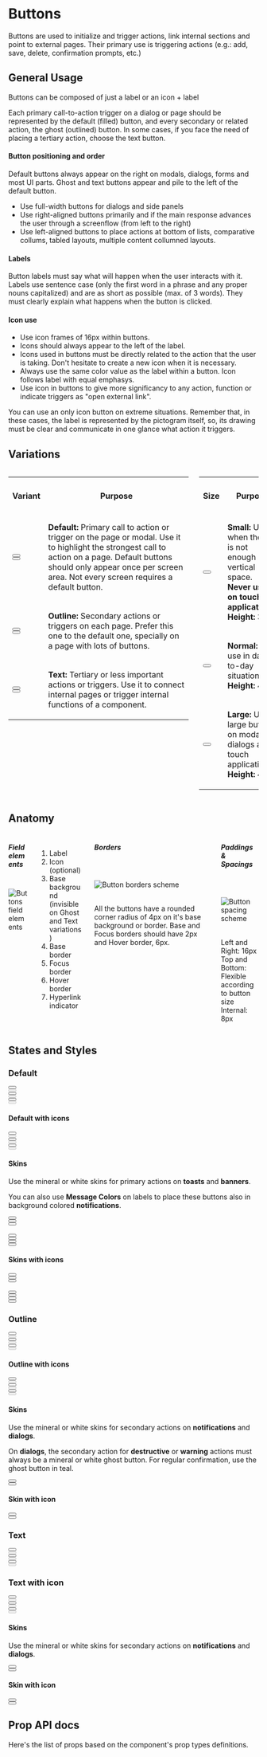 

<Meta title="Components/Button" component={Button} />

<div class="docs-title">
  <div>
    <h1 class="docs-title__text">Buttons</h1>
  </div>
</div>

<div class="docs-content">

<p>Buttons are used to initialize and trigger actions, link internal sections and point to external pages. Their primary use is triggering actions (e.g.: add, save, delete, confirmation prompts, etc.)</p>

## General Usage

<p>Buttons can be composed of just a label or an icon + label</p>
<p>Each primary call-to-action trigger on a dialog or page should be represented by the default (filled) button, and every secondary or related action, the ghost (outlined) button. In some cases, if you face the need of placing a tertiary action, choose the text button.</p>

<h4>Button positioning and order</h4>
<p>Default buttons always appear on the right on modals, dialogs, forms and most UI parts. Ghost and text buttons appear and pile to the left of the default button.</p>
<ul>
  <li>Use full-width buttons for dialogs and side panels</li>
  <li>Use right-aligned buttons primarily and if the main response advances the user through a screenflow (from left to the right)</li>
  <li>Use left-aligned buttons to place actions at bottom of lists, comparative collums, tabled layouts, multiple content collumned layouts.</li>
</ul>

<h4>Labels</h4>
<p>Button labels must say what will happen when the user interacts with it. Labels use sentence case (only the first word in a phrase and any proper nouns capitalized) and are as short as possible (max. of 3 words). They must clearly explain what happens when the button is clicked.</p>

<h4>Icon use</h4>
<ul>
  <li>Use icon frames of 16px within buttons.</li>
  <li>Icons should always appear to the left of the label.</li>
  <li>Icons used in buttons must be directly related to the action that the user is taking. <span class="u-color-cyan60">Don't hesitate to create a new icon when it is necessary.</span></li>
  <li>Always use the same color value as the label within a button. Icon follows label with equal emphasys.</li>
  <li>Use icon in buttons to give more significancy to any action, function or indicate triggers as "open external link".</li>
</ul>
<p><span class="u-color-pink60">You can use an only icon button on extreme situations. Remember that, in these cases, the label is represented by the pictogram itself, so, its drawing must be clear and communicate in one glance what action it triggers.</span></p>

## Variations

<div class="columns">
  <div class="column">
    <table className="doc-btn-table">
      <tr>
        <th><h4>Variant</h4></th>
        <th><h4>Purpose</h4></th>
      </tr>
      <tr>
        <td>
          <div class="doc-buttons"><Button text="Default" /></div>
          <div class="doc-buttons"><Button text="Default" /></div>
        </td>
        <td><p><strong>Default:</strong> Primary call to action or trigger on the page or modal. Use it to highlight the strongest call to action on a page. Default buttons should only appear once per screen area. Not every screen requires a default button.</p></td>
      </tr>
      <tr>
        <td>
          <div className="doc-buttons"><Button text="Outline" variant="outline" /></div>
          <div className="doc-buttons"><Button text="Outline" variant="outline" icon="reload" /></div>
        </td>
        <td><p><strong>Outline:</strong> Secondary actions or triggers on each page. Prefer this one to the default one, specially on a page with lots of buttons.</p></td>
      </tr>
      <tr>
        <td>
          <div className="doc-buttons"><Button text="Text" variant="text" /></div>
          <div className="doc-buttons"><Button text="Text" variant="text" icon="reload" /></div>
        </td>
        <td><p><strong>Text:</strong> Tertiary or less important actions or triggers. Use it to connect internal pages or trigger internal functions of a component.</p></td>
      </tr>
    </table>
  </div>
    <div class="column">
    <table className="doc-btn-table">
      <tr>
        <th><h4>Size</h4></th>
        <th><h4>Purpose</h4></th>
      </tr>
      <tr>
        <td>
          <div class="doc-buttons"><Button text="Small" size="small" /></div>
        </td>
        <td>
          <p><strong>Small:</strong> Use it when there is not enough vertical space.<br/>
          <strong><span class="u-color-red60">Never use it on touch applications.</span></strong><br/>
          <strong>Height:</strong> 32px</p>
        </td>
      </tr>
      <tr>
        <td>
          <div class="doc-buttons"><Button text="Normal" /></div>
        </td>
        <td>
          <p><strong>Normal:</strong> For use in day-to-day situations.<br/>
          <strong>Height:</strong> 40px</p>
        </td>
      </tr>
      <tr>
        <td>
          <div class="doc-buttons"><Button text="Large" size="large" /></div>
        </td>
        <td>
          <p><strong>Large:</strong> Use large buttons on modals, dialogs and touch applications.<br/>
          <strong>Height:</strong> 48px</p>
        </td>
      </tr>
    </table>
  </div>
</div>

## Anatomy

<div class="columns">
  <div class="column">
    <h5>Field elements</h5><br/>
    <img src="docs/buttons/btn-field.svg" alt="Buttons field elements"/>
  </div>
  <div class="column">
    <br/>
    <ol>
      <li>Label</li>
      <li>Icon (optional)</li>
      <li>Base background (invisible on Ghost and Text variations)</li>
      <li>Base border</li>
      <li>Focus border</li>
      <li>Hover border</li>
      <li>Hyperlink indicator</li>
    </ol>
  </div>
  <div class="column">
    <h5>Borders</h5><br/><br/>
    <img src="docs/buttons/btn-borders.svg" alt="Button borders scheme"/><br/><br/>
    <p>All the buttons have a rounded corner radius of 4px on it's base background or border. Base and Focus borders should have 2px and Hover border, 6px.</p>
  </div>
  <div class="column">
    <h5>Paddings & Spacings</h5><br/><br/>
    <img src="docs/buttons/btn-spacing.svg" alt="Button spacing scheme"/><br/><br/>
    <p>Left and Right: 16px<br/>Top and Bottom: Flexible according to button size<br/>Internal: 8px</p>
  </div>
</div>

## States and Styles

### Default

<Preview>
  <Story name="Default Button">
    <Fragment>
      <div className="doc-buttons">
      <Button text="Normal" />
      </div>
      <div className="doc-buttons">
      <Button text="Normal disabled" disabled />
      </div>
      <div className="doc-buttons">
        <Button text="Large" size="large" />
      </div>
      <div className="doc-buttons">
        <Button text="Large disabled" size="large" disabled />
      </div>
      <div className="doc-buttons">
        <Button text="Small" size="small" />
      </div>
      <div className="doc-buttons">
        <Button text="Small disabled" size="small" disabled />
      </div>
    </Fragment>
  </Story>
</Preview>

#### Default with icons

<Preview>
  <Story name="Default Button icons">
    <Fragment>
      <div className="doc-buttons">
        <Button text="Normal" icon="reload" />
      </div>
      <div className="doc-buttons">
        <Button text="Normal disabled" icon="reload" disabled />
      </div>
      <div className="doc-buttons">
        <Button text="Large" icon="reload" size="large" />
      </div>
      <div className="doc-buttons">
        <Button text="Large disabled" icon="reload" size="large" disabled />
      </div>
      <div className="doc-buttons">
        <Button text="Small" icon="reload" size="small" />
      </div>
      <div className="doc-buttons">
        <Button text="Small disabled" icon="reload" size="small" disabled />
      </div>
    </Fragment>
  </Story>
</Preview>

#### Skins

Use the mineral or white skins for primary actions on <b>toasts</b> and <b>banners</b>.

You can also use <b>Message Colors</b> on labels to place these buttons also in background colored <b>notifications</b>.

<Preview>
  <Story name="Default Button Skins">
    <Fragment>
      <div className="doc-buttons">
        <Button text="Dark" skin="dark" />
      </div>
      <div className="doc-buttons">
        <Button text="Warning" skin="warning" />
      </div>
      <div className="doc-buttons">
        <Button text="Destructive" skin="destructive" />
      </div>
      <br />
      <div className="doc-buttons doc-buttons--light">
        <Button text="Light" skin="light" />
      </div>
      <div className="doc-buttons doc-buttons--warning">
        <Button text="Warning" skin="warning-invert" />
      </div>
      <div className="doc-buttons doc-buttons--destructive">
        <Button text="Destructive" skin="destructive-invert" />
      </div>
      <div className="doc-buttons doc-buttons--confirmation">
        <Button text="Confirmation" skin="confirmation-invert" />
      </div>
    </Fragment>
  </Story>
</Preview>

#### Skins with icons

<Preview>
  <Story name="Default Button Skins icons">
    <Fragment>
      <div className="doc-buttons">
        <Button text="Dark" icon="reload" skin="dark" />
      </div>
      <div className="doc-buttons">
        <Button text="Warning" skin="warning" icon="reload"  />
      </div>
      <div className="doc-buttons">
        <Button text="Destructive" skin="destructive" icon="reload" />
      </div>
      <br />
      <div className="doc-buttons doc-buttons--light">
        <Button text="Light" icon="reload" skin="light" />
      </div>
      <div className="doc-buttons doc-buttons--warning">
        <Button text="Warning" icon="reload" skin="warning-invert" />
      </div>
      <div className="doc-buttons doc-buttons--destructive">
        <Button text="Destructive" icon="reload" skin="destructive-invert" />
      </div>
      <div className="doc-buttons doc-buttons--confirmation">
        <Button text="Confirmation" icon="reload" skin="confirmation-invert" />
      </div>
    </Fragment>
  </Story>
</Preview>


### Outline

<Preview>
  <Story name="Outline Button">
    <Fragment>
      <div className="doc-buttons">
        <Button text="Normal" variant="outline" />
      </div>
      <div className="doc-buttons">
        <Button text="Normal disabled" variant="outline" disabled />
      </div>
      <div className="doc-buttons">
        <Button text="Large" variant="outline" size="large" />
      </div>
      <div className="doc-buttons">
        <Button text="Large disabled" variant="outline" size="large" disabled />
      </div>
      <div className="doc-buttons">
        <Button text="Small" variant="outline" size="small" />
      </div>
      <div className="doc-buttons">
        <Button text="Small disabled" variant="outline" size="small" disabled />
      </div>
    </Fragment>
  </Story>
</Preview>

#### Outline with icons

<Preview>
  <Story name="Outline Button icons">
    <Fragment>
      <div className="doc-buttons">
        <Button text="Normal" variant="outline" icon="reload" />
      </div>
      <div className="doc-buttons">
        <Button text="Normal disabled" variant="outline" icon="reload" disabled />
      </div>
      <div className="doc-buttons">
        <Button text="Large" variant="outline" icon="reload" size="large" />
      </div>
      <div className="doc-buttons">
        <Button text="Large disabled" variant="outline" icon="reload" size="large" disabled />
      </div>
      <div className="doc-buttons">
        <Button text="Small" variant="outline" icon="reload" size="small" />
      </div>
      <div className="doc-buttons">
        <Button text="Small disabled" variant="outline" icon="reload" size="small" disabled />
      </div>
    </Fragment>
  </Story>
</Preview>

#### Skins

Use the mineral or white skins for secondary actions on <b>notifications</b> and <b>dialogs</b>.

On <b>dialogs</b>, the secondary action for <b>destructive</b> or <b>warning</b> actions must always be a mineral or white ghost button. For regular confirmation, use the ghost button in teal.

<Preview>
  <Story name="Outline Button Skins">
    <Fragment>
      <div className="doc-buttons doc-buttons--light">
        <Button text="Light" variant="outline" skin="light" />
      </div>
      <div className="doc-buttons">
        <Button text="Dark" variant="outline" skin="dark" />
      </div>
    </Fragment>
  </Story>
</Preview>

#### Skin with icon

<Preview>
  <Story name="Outline button skin with icon">
    <Fragment>
      <div className="doc-buttons doc-buttons--light">
        <Button text="Light" variant="outline" icon="reload" skin="light" />
      </div>
      <div className="doc-buttons">
        <Button text="Dark" variant="outline" icon="reload" skin="dark" />
      </div>
    </Fragment>
  </Story>
</Preview>

### Text

<Preview>
  <Story name="Text Button">
    <Fragment>
      <div className="doc-buttons">
        <Button text="Normal" variant="text" />
      </div>
      <div className="doc-buttons">
        <Button text="Normal disabled" variant="text" disabled />
      </div>
      <div className="doc-buttons">
        <Button text="Large" variant="text" size="large" />
      </div>
      <div className="doc-buttons">
        <Button text="Large disabled" variant="text" size="large" disabled />
      </div>
      <div className="doc-buttons">
        <Button text="Small" variant="text" size="small" />
      </div>
      <div className="doc-buttons">
        <Button text="Small disabled" variant="text" size="small" disabled />
      </div>
    </Fragment>
  </Story>
</Preview>

### Text with icon

<Preview>
  <Story name="Text Button icon">
    <Fragment>
      <div className="doc-buttons">
        <Button text="Normal" variant="text" icon="reload" />
      </div>
      <div className="doc-buttons">
        <Button text="Normal disabled" variant="text" icon="reload" disabled />
      </div>
      <div className="doc-buttons">
        <Button text="Large" variant="text" icon="reload" size="large" />
      </div>
      <div className="doc-buttons">
        <Button text="Large disabled" variant="text" icon="reload" size="large" disabled />
      </div>
      <div className="doc-buttons">
        <Button text="Small" variant="text" icon="reload" size="small" />
      </div>
      <div className="doc-buttons">
        <Button text="Small disabled" variant="text" icon="reload" size="small" disabled />
      </div>
    </Fragment>
  </Story>
</Preview>

#### Skins

Use the mineral or white skins for secondary actions on <b>notifications</b> and <b>dialogs</b>.

<Preview>
  <Story name="Text Button Skins">
    <Fragment>
      <div className="doc-buttons doc-buttons--light">
        <Button text="Light" variant="text" skin="light" />
      </div>
      <div className="doc-buttons">
        <Button text="Dark" variant="text" skin="dark" />
      </div>
    </Fragment>
  </Story>
</Preview>

#### Skin with icon

<Preview>
  <Story name="Text Button Skins icon">
    <Fragment>
      <div className="doc-buttons doc-buttons--light">
        <Button text="Light" variant="text" skin="light" icon="reload" />
      </div>
      <div className="doc-buttons">
        <Button text="Dark" variant="text" skin="dark" icon="reload" />
      </div>
    </Fragment>
  </Story>
</Preview>

## Prop API docs

Here's the list of props based on the component's prop types definitions.
<Props of={Button} />

</div>
